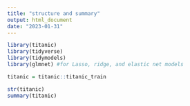 ---
title: "structure and summary"
output: html_document
date: "2023-01-31"
---


```{r libraries}

library(titanic)
library(tidyverse)
library(tidymodels)
library(glmnet) #for Lasso, ridge, and elastic net models 

titanic = titanic::titanic_train
```

```{r Structure and summary}

str(titanic)
summary(titanic)
```

